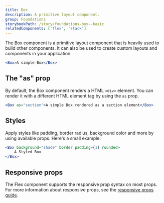 ```yaml
---
title: Box
description: A primitive layout component.
group: Foundations
storybookPath: /story/foundations-box--basic
relatedComponents: ['flex', 'stack']
---
```


The Box component is a primitive layout component that is heavily used to build other components. It can also be used to create custom layouts and components in your application.

```jsx live showCode
<Box>A simple Box</Box>
```

## The "as" prop

By default, the Box component renders a HTML `<div>` element. You can render it with a different HTML element tag by using the `as` prop.

```jsx live showCode
<Box as="section">A simple Box rendered as a section element</Box>
```

## Styles

Apply styles like padding, border radius, background color and more by using available props. Here's a small example:

```jsx live showCode
<Box background="shade" border padding={1} rounded>
	A Styled Box
</Box>
```

## Responsive props

The Flex component supports the responsive prop syntax on most props. For more information about responsive props, see the [responsive props guide](/guides/responsive-props).
